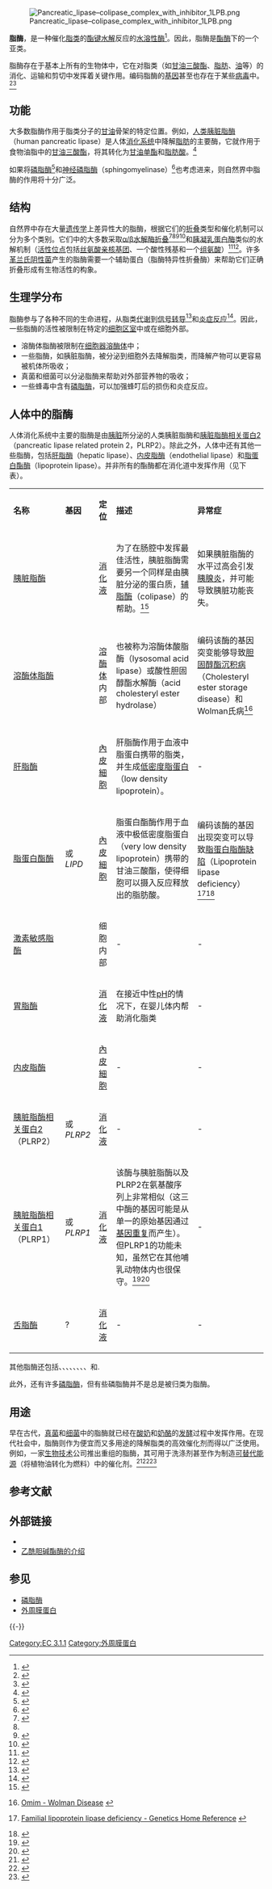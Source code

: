 [[File:Pancreatic_lipase–colipase_complex_with_inhibitor_1LPB.png|right]]

'''脂酶'''，是一种催化[[脂类|脂类]]的[[酯|酯]][[化学键|键]][[水解|水解]]反应的[[水溶性|水溶性]][[酶|酶]]<ref>{{en}}{{cite journal en|author=Svendsen A |title=Lipase protein engineering |journal=Biochim Biophys Acta |volume=1543 |issue=2 |pages=223–228 |year=2000 |pmid=11150608 }}</ref>。因此，脂酶是[[酯酶|酯酶]]下的一个亚类。

脂酶存在于基本上所有的生物体中，它在对脂类（如[[甘油三酸酯|甘油三酸酯]]、[[脂肪|脂肪]]、[[油|油]]等）的消化、运输和剪切中发挥着关键作用。编码脂酶的[[基因|基因]]甚至也存在于某些[[病毒|病毒]]中。<ref>{{en}}{{cite journal en|author=Afonso C, Tulman E, Lu Z, Oma E, Kutish G, Rock D |title=The genome of Melanoplus sanguinipes entomopoxvirus |url=https://archive.org/details/sim_journal-of-virology_1999-01_73_1/page/533 |journal=J Virol |volume=73 |issue=1 |pages=533–52 |year=1999 |pmid=9847359 }}</ref><ref>{{en}}{{cite journal en|author=Girod A, Wobus C, Zádori Z, Ried M, Leike K, Tijssen P, Kleinschmidt J, Hallek M |title=The VP1 capsid protein of adeno-associated virus type 2 is carrying a phospholipase A2 domain required for virus infectivity |journal=J Gen Virol |volume=83 |issue=Pt 5 |pages=973–8 |year=2002 |pmid=11961250 }}</ref>

==功能==
大多数脂酶作用于脂类分子的[[甘油|甘油]]骨架的特定位置。例如，[[人类胰脏脂酶|人类胰脏脂酶]]（human pancreatic lipase）是人体[[消化系统|消化系统]]中降解[[脂肪|脂肪]]的主要酶，它就作用于食物油脂中的[[甘油三酸酯|甘油三酸酯]]，将其转化为[[甘油单酯|甘油单酯]]和[[脂肪酸|脂肪酸]]。<ref name="#1">{{en}}{{cite journal en|author=Winkler FK, D'Arcy A, and W Hunziker |title=Structure of human pancreatic lipase |journal=Nature|volume=343 |issue=6260 |pages=771–774 |year= 1990 |pmid=2106079 |doi=10.1038/343771a0}}</ref>

如果将[[磷脂酶|磷脂酶]]<ref>{{en}}{{cite journal en|author=Diaz, B.L., and J. P. Arm. |title=Phospholipase A(2) |journal=Prostaglandins Leukot Essent Fatty Acids |volume=2-3 |pages=87–97|year=2003 |pmid=12895591 |doi=10.1016/S0952-3278(03)00069-3}}</ref>和[[神经磷脂酶|神经磷脂酶]]（sphingomyelinase）<ref>{{en}}{{cite journal en|author=Goñi F, Alonso A |title=Sphingomyelinases: enzymology and membrane activity |journal=FEBS Lett |volume=531 |issue=1 |pages=38–46 |year=2002 |pmid=12401200 |doi=10.1016/S0014-5793(02)03482-8}}</ref>也考虑进来，则自然界中脂酶的作用将十分广泛。

==结构==
自然界中存在大量[[遗传学|遗传学]]上差异性大的脂酶，根据它们的[[蛋白质折叠|折叠]]类型和催化机制可以分为多个类别。它们中的大多数采取[[α/β水解酶折叠|α/β水解酶折叠]]<ref>{{en}}{{cite journal en|author=Schrag J, Cygler M |title=Lipases and [[alpha/beta_hydrolase_fold|alpha/beta hydrolase fold]] |journal=Methods Enzymol |volume=284 |issue= |pages=85–107 |year= 1997|pmid=9379946 |doi=10.1016/S0076-6879(97)84006-2}}</ref><ref name="#1"/><ref>{{en}}{{cite journal en|author=Egmond, M. R., and C. J. van Bemmel |title=Impact of Structural Information on Understanding of Lipolytic Function |journal=Methods Enzymol |volume=284 |pages=119–129 |year= 1997 |pmid=9379930 |doi=10.1016/S0076-6879(97)84008-6 }}</ref><ref>{{en}}{{cite journal en |authors = Withers-Martinez C, Carriere F, Verger R, Bourgeois D, and C Cambillau |title=A pancreatic lipase with a phospholipase A1 activity: crystal structure of a chimeric pancreatic lipase-related protein 2 from guinea pig|journal=Structure|volume=4|issue=11 |pages= 1363–74 |year=1996 |pmid=8939760|doi=10.1016/S0969-2126(96)00143-8}}</ref>和[[胰凝乳蛋白酶|胰凝乳蛋白酶]]类似的水解机制（[[活性位点|活性位点]]包括[[丝氨酸|丝氨酸]][[亲核试剂|亲核基团]]、一个酸性残基和一个[[组氨酸|组氨酸]]）<ref>{{en}}{{cite journal en|author=Brady, L., A. M. Brzozowski, Z. S. Derewenda, E. Dodson, G. Dodson, S. Tolley, J. P. Turkenburg, L. Christiansen, B. Huge-Jensen, L. Norskov, and et al. |title=A serine protease triad forms the catalytic centre of a triacylglycerol lipase |journal=Nature |volume=343 |issue=6260 |pages=767–70 |year=1990 |pmid=2304552 |doi=10.1038/343767a0 }}</ref><ref>{{en}}{{cite journal en|author=Lowe ME |title=The catalytic site residues and interfacial binding of human pancreatic lipase |journal=J Biol Chem |volume=267 |issue=24 |pages=17069–73 |year=1992 |pmid=1512245 }}</ref>。许多[[革兰氏阴性菌|革兰氏阴性菌]]产生的脂酶需要一个辅助蛋白（脂酶特异性折叠酶）来帮助它们正确折叠形成有生物活性的构象。

==生理学分布==
脂酶参与了各种不同的生命进程，从脂类[[代谢|代谢]]到[[信号转导|信号转导]]<ref>{{en}}{{cite journal en|author=Spiegel S, Foster D, and R Kolesnick|title=Signal transduction through lipid second messengers|journal=Curr Opin Cell Biol|volume=8|issue=2 |pages=159–67 |year=1996 |pmid=8791422 |doi=10.1016/S0955-0674(96)80061-5}}</ref>和[[炎症|炎症反应]]<ref>{{en}}{{cite journal en|author=Tjoelker LW, Eberhardt C, Unger J, Trong HL, Zimmerman GA, McIntyre TM, Stafforini DM, Prescott SM, and PW Gray |title=Plasma platelet-activating factor acetylhydrolase is a secreted phospholipase A2 with a catalytic triad |journal=J Biol Chem |volume=270 |issue=43 |pages=25481–7 |year=1995 |pmid=7592717 |doi=10.1074/jbc.270.43.25481 }}</ref>。因此，一些脂酶的活性被限制在特定的[[细胞区室|细胞区室]]中或在细胞外部。

*溶酶体脂酶被限制在[[细胞器|细胞器]][[溶酶体|溶酶体]]中；
*一些脂酶，如胰脏脂酶，被分泌到细胞外去降解脂类，而降解产物可以更容易被机体所吸收；
*真菌和细菌可以分泌脂酶来帮助对外部营养物的吸收；
*一些蜂毒中含有[[磷脂酶|磷脂酶]]，可以加强蜂叮后的损伤和炎症反应。

==人体中的脂酶==
人体消化系统中主要的脂酶是由[[胰脏|胰脏]]所分泌的人类胰脏脂酶和[[胰脏脂酶相关蛋白2|胰脏脂酶相关蛋白2]]（pancreatic lipase related protein 2，PLRP2）。除此之外，人体中还有其他一些脂酶，包括[[肝脂酶|肝脂酶]]（hepatic lipase）、[[内皮脂酶|内皮脂酶]]（endothelial lipase）和[[脂蛋白酯酶|脂蛋白酯酶]]（lipoprotein lipase）。并非所有的酯酶都在消化道中发挥作用（见下表）。

{| class="wikitable"
| '''名称''' || '''基因''' || '''定位''' || '''描述''' || '''异常症'''
 |- 
 | [[胰脏脂酶|胰脏脂酶]]  || {{Gene|PNLIP}} || [[消化液|消化液]] || 为了在肠腔中发挥最佳活性，胰脏脂酶需要另一个同样是由胰脏分泌的蛋白质，[[辅脂酶|辅脂酶]]（colipase）的帮助。<ref>{{en}}{{cite journal en|author=Lowe ME |title=The triglyceride lipases of the pancreas |url=https://archive.org/details/sim_journal-of-lipid-research_2002-12_43_12/page/2007 |journal= J Lipid Res |volume=43 |issue=12 |pages=2007–16 |year=2002 |pmid=12454260 |doi=10.1194/jlr.R200012-JLR200}}</ref> || 如果胰脏脂酶的水平过高会引发[[胰腺炎|胰腺炎]]，并可能导致胰脏功能丧失。
 |- 
 | [[溶酶体脂酶|溶酶体脂酶]] || {{Gene|LIPA}} || [[溶酶体|溶酶体]]内部 || 也被称为溶酶体酸脂酶（lysosomal acid lipase）或酸性胆固醇酯水解酶（acid cholesteryl ester hydrolase） || 编码该酶的基因突变能够导致[[胆固醇酯沉积病|胆固醇酯沉积病]]（Cholesteryl ester storage disease）和Wolman氏病<ref>{{en}}[http://www.ncbi.nlm.nih.gov/entrez/dispomim.cgi?id=278000 Omim - Wolman Disease] {{Wayback|url=http://www.ncbi.nlm.nih.gov/entrez/dispomim.cgi?id=278000 |date=20100305151842 }}</ref>
 |- 
 | [[肝脂酶|肝脂酶]] || {{Gene|LIPC}} || [[內皮細胞|內皮細胞]] || 肝脂酶作用于血液中脂蛋白携带的脂类，并生成[[低密度脂蛋白|低密度脂蛋白]]（low density lipoprotein）。|| -
 |- 
 | [[脂蛋白酯酶|脂蛋白酯酶]]  ||  {{Gene|LPL}}或''LIPD''  ||  [[內皮細胞|內皮細胞]] || 脂蛋白酯酶作用于血液中极低密度脂蛋白（very low density lipoprotein）携带的甘油三酸酯，使得细胞可以摄入反应释放出的脂肪酸。 || 编码该酶的基因出现突变可以导致[[脂蛋白脂酶缺陷|脂蛋白脂酶缺陷]]（Lipoprotein lipase deficiency）<ref>{{en}}[http://ghr.nlm.nih.gov/condition=lipoproteinlipasedeficiencyfamilial Familial lipoprotein lipase deficiency - Genetics Home Reference<!-- Bot generated title -->] {{Wayback|url=http://ghr.nlm.nih.gov/condition=lipoproteinlipasedeficiencyfamilial |date=20041118192903 }}</ref><ref>{{en}}{{cite journal en|author=Gilbert B, Rouis M, Griglio S, de Lumley L, Laplaud P |title=Lipoprotein lipase (LPL) deficiency: a new patient homozygote for the preponderant mutation Gly188Glu in the human LPL gene and review of reported mutations: 75 % are clustered in exons 5 and 6 |journal=Ann Genet |volume=44 |issue=1 |pages=25–32 |year= |pmid=11334614}}</ref>
 |- 
 | [[激素敏感脂酶|激素敏感脂酶]]  || {{Gene|LIPE}} || 细胞内部 || - || -
 |- 
 | [[胃脂酶|胃脂酶]] || {{Gene|LIPF}} || [[消化液|消化液]] || 在接近中性[[pH|pH]]的情况下，在婴儿体内帮助消化脂类 || -
 |- 
 | [[内皮脂酶|内皮脂酶]]  || {{Gene|LIPG}} || [[內皮細胞|內皮細胞]] || - || -
 |- 
 | [[胰脏脂酶相关蛋白2|胰脏脂酶相关蛋白2]]（PLRP2） || {{Gene|PNLIPRP2}}或''PLRP2'' || [[消化液|消化液]] || - || -
 |- 
 | [[胰脏脂酶相关蛋白1|胰脏脂酶相关蛋白1]]（PLRP1） || {{Gene|PNLIPRP1}}或''PLRP1'' || [[消化液|消化液]] || 该酶与胰脏脂酶以及PLRP2在氨基酸序列上非常相似（这三中酶的基因可能是从单一的原始基因通过[[基因重复|基因重复]]而产生）。但PLRP1的功能未知，虽然它在其他哺乳动物体内也很保守。<ref>{{en}}{{cite journal en|author=Crenon I, Foglizzo E, Kerfelec B, Verine A, Pignol D, Hermoso J, Bonicel J, Chapus C|title=Pancreatic lipase-related protein type I: a specialized lipase or an inactive enzyme|journal=Protein Eng|volume=11|issue=2 |pages= 135–42 |year=1998 |pmid=9605548 |doi=10.1093/protein/11.2.135}}</ref><ref>{{en}}{{cite journal en|author=De Caro J, Carriere F, Barboni P, Giller T, Verger R, De Caro A|title=Pancreatic lipase-related protein 1 (PLRP1) is present in the pancreatic juice of several species|journal=Biochim Biophys Acta|volume=1387|issue=1-2 |pages= 331–41 |year=1998 |pmid=9748646}}</ref>  || -
 |- 
| [[舌脂酶|舌脂酶]] || ? || [[消化液|消化液]] || - || - 
|}

其他脂酶还包括{{Gene|LIPH}}、{{Gene|LIPI}}、{{Gene|LIPJ}}、{{Gene|LIPK}}、{{Gene|LIPM}}、{{Gene|LIPN}}、{{Gene|MGLL}}、{{Gene|DAGLA}}、{{Gene|DAGLB}}和{{Gene|CEL}}.

此外，还有许多[[磷脂酶|磷脂酶]]，但有些磷脂酶并不是总是被归类为脂酶。

==用途==
早在古代，[[真菌|真菌]]和[[细菌|细菌]]中的脂酶就已经在[[酸奶|酸奶]]和[[奶酪|奶酪]]的[[发酵|发酵]]过程中发挥作用。在现代社会中，脂酶则作为便宜而又多用途的降解脂类的高效催化剂而得以广泛使用。例如，一家[[生物技术|生物技术]]公司推出重组的脂酶，其可用于洗涤剂甚至作为制造[[可替代能源|可替代能源]]（将植物油转化为燃料）中的催化剂。<ref>{{en}}{{cite journal en |authors = Guo Z, Xu X |title=New opportunity for enzymatic modification of fats and oils with industrial potentials|journal=Org Biomol Chem|volume=3|issue=14 |pages=2615–9 |year=2005 |pmid=15999195 |doi=10.1039/b506763d }}</ref><ref>{{en}}{{cite journal en |authors=Gupta R, Gupta N, Rathi P |title=Bacterial lipases: an overview of production, purification and biochemical properties |journal=Appl Microbiol Biotechnol |volume=64 |issue=6 |pages=763–81 |year=2004 |pmid=14966663 |doi=10.1007/s00253-004-1568-8 }}</ref><ref>{{en}}{{cite journal en |authors=Ban K, Kaieda M, Matsumoto T, Kondo A, Fukuda H |title=Whole cell biocatalyst for biodiesel fuel production utilizing Rhizopus oryzae cells immobilized within biomass support particles|journal=Biochem Eng J|volume=8|issue=1|pages=39–43|year=2001|pmid=11356369 |doi=10.1016/S1369-703X(00)00133-9 }}</ref>

==参考文献==
{{Reflist|30em}}

==外部链接==
*{{en}}{{MeshName|Lipase}}
*[http://hpdb.hbu.cn/molecule/acetylcholinesterase/acetylcholinesterase.asp 乙酰胆碱酯酶的介绍] {{Wayback|url=http://hpdb.hbu.cn/molecule/acetylcholinesterase/acetylcholinesterase.asp |date=20090509091127 }}

==参见==
{{Portal|分子与细胞生物学|化学}}
*[[磷脂酶|磷脂酶]]
*[[外周膜蛋白|外周膜蛋白]]

{{-}}
{{酯酶类}}

[[Category:EC_3.1.1|Category:EC 3.1.1]]
[[Category:外周膜蛋白|Category:外周膜蛋白]]
